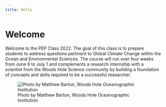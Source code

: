 ```yaml
---
title: Hello
---
```


# Welcome {-}

Welcome to the PEP Class 2022. The goal of this class is to prepare students to address questions pertinent to Global Climate Change within the Ocean and Environmental Sciences. The course will run over four weeks from June 6 to July 1 and complements a research internship with a scientist from the Woods Hole Science community by building a foundation of concepts and skills required to be a successful researcher.

![Photo by Matthew Barton, Woods Hole Oceanographic Institution](images/woods_hole_village.jpg)